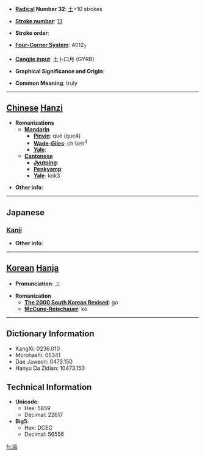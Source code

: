 * '''[[Wiktionary:Chinese radical index| Radical]] Number 32''': [[Wiktionary:Chinese radical index 土|土]]+10 strokes

* '''[[Wiktionary:Chinese total strokes index|Stroke number]]''': [[Wiktionary:Chinese total strokes index 13|13]]

* '''Stroke order''': 

* '''[[Wiktionary:Chinese four corner index|Four-Corner System]]''': 4012<sub>7</sub>

* '''[[Wiktionary:Chinese Cangjie index|Cangjie input]]''': 土卜口月 (GYRB)

* '''Graphical Significance and Origin''': 

* '''Common Meaning''': truly

----

== [[Chinese]] [[Hanzi]] ==

* '''Romanizations'''
** '''[[Mandarin]]'''
*** '''[[Pinyin]]''': què (que4)
*** '''[[Wade-Giles]]''': ch'üeh<sup>4</sup>
*** '''[[Yale]]''': 
** '''[[Cantonese]]'''
*** '''[[Jyutping]]''':
*** '''[[Penkyamp]]''': 
*** '''[[Yale]]''': kok3

* '''Other info''': 

----

==Japanese==
===[[Kanji]]===
{{kanji|on readings=[[かく]] (kaku), [[こう]] (kō)
|kun readings=[[かたい]] (katai), [[はなわ]] (hanawa)
}}

* '''Other info''':  

----

== [[Korean]] [[Hanja]] ==

* '''Pronunciation''': 고

* '''Romanization'''
** '''[[The 2000 South Korean Revised Romanization|The 2000 South Korean Revised]]''': go
** '''[[McCune-Reischauer]]''': ko

----

== Dictionary Information ==

* KangXi: 0236.010
* Morohashi: 05341
* Dae Jaweon: 0473.150
* Hanyu Da Zidian: 10473.150

== Technical Information ==

* '''Unicode''':
** Hex: 5859
** Decimal: 22617
* '''Big5''':
** Hex: DCEC
** Decimal: 56556

[[fr:塙]]